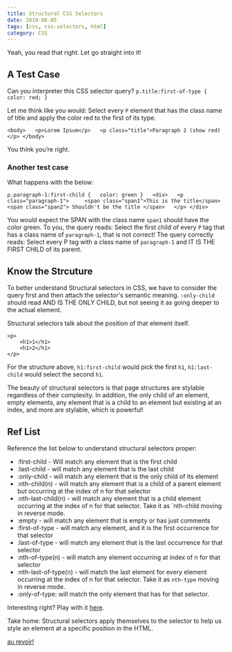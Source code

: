 ```yaml
---
title: Structural CSS Selectors
date: 2019-06-05
tags: [css, css-selectors, html]
category: CSS
---
```


Yeah, you read that right. Let go straight into it!

## A Test Case

Can you interpreter this CSS selector query?
`p.title:first-of-type { color: red; }`

Let me think like you would: Select every `P` element that has the class name of title and apply the color red to the first of its type.

```
<body>   <p>Lorem Ipsum</p>   <p class="title">Paragraph 2 (show red)</p> </body>
```

You think you’re right.

### Another test case

What happens with the below:

```
p.paragraph-1:first-child {   color: green }   <div>   <p class="paragraph-1">     <span class="span1">This is the title</span>     <span class="span2"> Shouldn't be the title </span>   </p> </div>
```

You would expect the SPAN with the class name `span1` should have the color green. To you, the query reads: Select the first child of every `P` tag that has a class name of `paragraph-1`, that is not correct!
The query correctly reads:
Select every P tag with a class name of `paragraph-1` and IT IS THE FIRST CHILD of its parent.

## Know the Strcuture

To better understand Structural selectors in CSS, we have to consider the query first and then attach the selector's semantic meaning. `:only-child` should read AND IS THE ONLY CHILD, but not seeing it as going deeper to the actual element.

Structural selectors talk about the position of that element itself.

```
<p>
    <h1>1</h1>
    <h1>2</h1>
</p>
```

For the structure above, `h1:first-child` would pick the first `h1`, `h1:last-child` would select the second `h1`.

The beauty of structural selectors is that page structures are stylable regardless of their complexity. In addition, the only child of an element, empty elements, any element that is a child to an element but existing at an index, and more are stylable, which is powerful!

## Ref List

Reference the list below to understand structural selectors proper:

- <selector>:first-child - Will match any element that is the first child
- <selector>:last-child - will match any element that is the last child
- <selector>:only-child - will match any element that is the only child of its element
- <selector>:nth-child(n) - will match any element that is a child of a parent element but occurring at the index of n for that selector
- <selector>:nth-last-child(n) - will match any element that is a child element occurring at the index of n for that selector. Take it as `nth-child moving in reverse mode.
- <selector>:empty - will match any element that is empty or has just comments
- <selector>:first-of-type - will match any element, and it is the first occurrence for that selector
- <selector>:last-of-type - will match any element that is the last occurrence for that selector
- <selector>:nth-of-type(n) - will match any element occurring at index of n for that selector
- <selector>:nth-last-of-type(n) - will match the last element for every element occurring at the index of n for that selector. Take it as `nth-type` moving in reverse mode.
- <selector>:only-of-type: will match the only element that has for that selector.

Interesting right? Play with it [here](https://codepen.io/ihaleem/pen/BaWxRwE).

Take home: Structural selectors apply themselves to the selector to help us style an element at a specific position in the HTML.

[au revoir!](https://translate.google.com/?sl=auto&tl=en&text=au%20revoir&op=translate)
